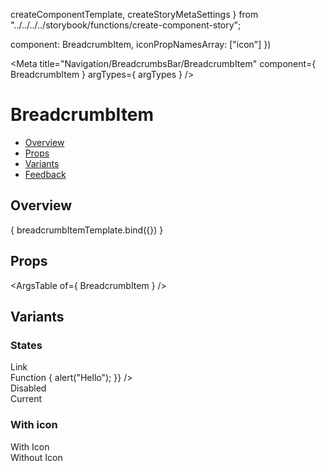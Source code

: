   createComponentTemplate,
  createStoryMetaSettings
} from "../../../../storybook/functions/create-component-story";

  component: BreadcrumbItem,
  iconPropNamesArray: ["icon"]
})

<Meta
  title="Navigation/BreadcrumbsBar/BreadcrumbItem"
  component={ BreadcrumbItem }
  argTypes={ argTypes }
/>

<!--- Component template -->


<!--- Component documentation -->

# BreadcrumbItem
- [Overview](#overview)
- [Props](#props)
- [Variants](#variants)
- [Feedback](#feedback)

## Overview
<Canvas>
  <Story name="Overview"
         args={ { text: "Workspace", icon: Workspace } }>
    { breadcrumbItemTemplate.bind({}) }
  </Story>
</Canvas>

## Props
<ArgsTable of={ BreadcrumbItem } />

## Variants
### States
<Canvas>
  <Story name="States">
    <div className="monday-storybook-breadcrumb-item_column-wrapper">
      <div className="monday-storybook-breadcrumb-item_row-wrapper">
        <span>Link</span>
        <BreadcrumbsBar type={BreadcrumbsBar.types.NAVIGATION}>
          <BreadcrumbItem text="Workspace" icon={Workspace} link="https://www.google.com" />
        </BreadcrumbsBar>
      </div>
      <div className="monday-storybook-breadcrumb-item_row-wrapper">
        <span>Function</span>
        <BreadcrumbsBar type={BreadcrumbsBar.types.NAVIGATION}>
          <BreadcrumbItem
            text="Workspace"
            icon={Workspace}
            onClick={() => {
              alert("Hello");
            }}
          />
        </BreadcrumbsBar>
      </div>
      <div className="monday-storybook-breadcrumb-item_row-wrapper">
        <span>Disabled</span>
        <BreadcrumbsBar>
          <BreadcrumbItem text="Workspace" icon={Workspace} disabled={} />
        </BreadcrumbsBar>
      </div>
      <div className="monday-storybook-breadcrumb-item_row-wrapper">
        <span>Current</span>
        <BreadcrumbsBar>
          <BreadcrumbItem text="Workspace" icon={Workspace} isCurrent />
        </BreadcrumbsBar>
      </div>
    </div>
  </Story>
</Canvas>

### With icon
<Canvas>
  <Story name="With icon">
    <div className="monday-storybook-breadcrumb-item_column-wrapper">
      <div className="monday-storybook-breadcrumb-item_row-wrapper">
        <span>With Icon</span>
        <BreadcrumbsBar>
          <BreadcrumbItem text="Workspace" icon={Workspace} />
        </BreadcrumbsBar>
      </div>
      <div className="monday-storybook-breadcrumb-item_row-wrapper">
        <span>Without Icon</span>
        <BreadcrumbsBar>
        <BreadcrumbItem text="Workspace" />
        </BreadcrumbsBar>
      </div>
    </div>
  </Story>
</Canvas>
